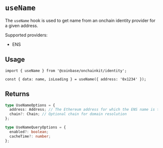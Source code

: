 # `useName`

The `useName` hook is used to get name from an onchain identity provider
for a given address.

Supported providers:

- ENS

## Usage

```tsx
import { useName } from '@coinbase/onchainkit/identity';

const { data: name, isLoading } = useName({ address: '0x1234' });
```

## Returns

```ts
type UseNameOptions = {
  address: Address; // The Ethereum address for which the ENS name is to be fetched.
  chain?: Chain; // Optional chain for domain resolution
};

type UseNameQueryOptions = {
  enabled?: boolean;
  cacheTime?: number;
};
```
